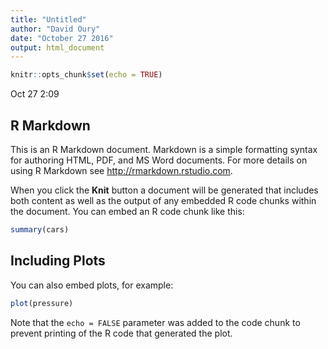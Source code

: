 ```yaml
---
title: "Untitled"
author: "David Oury"
date: "October 27 2016"
output: html_document
---
```


```r
knitr::opts_chunk$set(echo = TRUE)
```

Oct 27 2:09

## R Markdown

This is an R Markdown document. Markdown is a simple formatting syntax for authoring HTML, PDF, and MS Word documents. For more details on using R Markdown see <http://rmarkdown.rstudio.com>.

When you click the **Knit** button a document will be generated that includes both content as well as the output of any embedded R code chunks within the document. You can embed an R code chunk like this:

```r
summary(cars)
```

## Including Plots

You can also embed plots, for example:

```r
plot(pressure)
```

Note that the `echo = FALSE` parameter was added to the code chunk to prevent printing of the R code that generated the plot.
